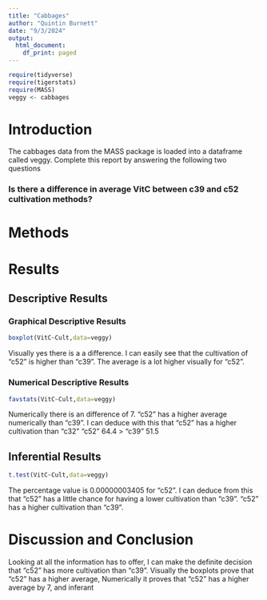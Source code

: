 ```yaml
---
title: "Cabbages"
author: "Quintin Burnett"
date: "9/3/2024"
output:
  html_document:
    df_print: paged
---
```


```r
require(tidyverse)
require(tigerstats)
require(MASS)
veggy <- cabbages
```

# Introduction

<!--In this section you explain what you are trying to show.  Where did the data come from?  What is the research or other question you are trying to answer?!-->
 The cabbages data from the MASS package is loaded into a dataframe called veggy. Complete this report by answering the following two questions  
 
### Is there a difference in average VitC between c39 and c52 cultivation methods?  

# Methods

<!--Decide on your methods:  use "variable analysis" or other appropriate descriptors.  Make sure to choose at least one graphical method and at least one numerical method.!-->

# Results

<!--Divide this section into two sub-sections:  One for your descriptive  results and one for your inferential results.!-->

## Descriptive Results

### Graphical Descriptive Results

<!--Graphical results here.  Make sure to show your code.  Provide appropriate labels for axes, giving units if possible, and provide a good title for the graph, too.  Use the graphical results to describe the patterns if any that exist in the data as focused toward the research question!-->
```r
boxplot(VitC~Cult,data=veggy)
```

Visually yes there is a a difference. I can easily see that the cultivation of "c52" is higher than "c39". The average is a lot higher visually for "c52".

### Numerical Descriptive Results

<!--Numerical results go here. Use the numerical results to describe the patterns if any that exist in the data as focused toward the research question!-->
```r
favstats(VitC~Cult,data=veggy)
```

Numerically there is an difference of 7. "c52" has a higher average numerically than "c39". I can deduce with this that "c52" has a higher cultivation than "c32" "c52" 64.4 > "c39" 51.5

## Inferential Results

<!--State hypothesis clearly.  Make sure your discussion of the inferential test covers all the aspects that the test output produces, such as test statistic, p-value etc.  Make a decision about the null hypothesis, explain the assumptions on which the selected test/procedure was based, and why the chosen procedure satisfy the assumptions and is appropriate to answer the research question!-->
```r
t.test(VitC~Cult,data=veggy)
```
The percentage value is 0.00000003405 for "c52". I can deduce from this that "c52" has a little chance for having a lower cultivation than "c39". "c52" has a higher cultivation than "c39". 


# Discussion and Conclusion

<!--Discussion and conclusion here.  If you found a relationship be sure to consider whether the relationship occurs because one of the variables causes the other, or whether they perhaps are related for some other reason.  Watch the chapter 6 videos from the GeorgeTown videos collection.!-->

Looking at all the information has to offer, I can make the definite decision that "c52" has more cultivation than "c39". Visually the boxplots prove that "c52" has a higher average, Numerically it proves that "c52" has a higher average by 7, and inferant
